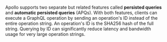 Apollo supports two separate but related features called **persisted queries** and **automatic persisted queries** (APQs).
With both features, clients can execute a GraphQL operation by sending an operation's ID instead of the entire operation string. An operation's ID is the SHA256 hash of the full string. Querying by ID can significantly reduce latency and bandwidth usage for very large operation strings.
